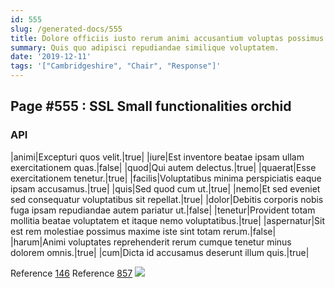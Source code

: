 ```yaml
---
id: 555
slug: /generated-docs/555
title: Dolore officiis iusto rerum animi accusantium voluptas possimus.
summary: Quis quo adipisci repudiandae similique voluptatem.
date: '2019-12-11'
tags: '["Cambridgeshire", "Chair", "Response"]'
---
```

## Page #555 : SSL Small functionalities orchid

### API

|animi|Excepturi quos velit.|true|
|iure|Est inventore beatae ipsam ullam exercitationem quas.|false|
|quod|Qui autem delectus.|true|
|quaerat|Esse exercitationem tenetur.|true|
|facilis|Voluptatibus minima perspiciatis eaque ipsam accusamus.|true|
|quis|Sed quod cum ut.|true|
|nemo|Et sed eveniet sed consequatur voluptatibus sit repellat.|true|
|dolor|Debitis corporis nobis fuga ipsam repudiandae autem pariatur ut.|false|
|tenetur|Provident totam mollitia beatae voluptatem et itaque nemo voluptatibus.|true|
|aspernatur|Sit est rem molestiae possimus maxime iste sint totam rerum.|false|
|harum|Animi voluptates reprehenderit rerum cumque tenetur minus dolorem omnis.|true|
|cum|Dicta id accusamus deserunt illum quis.|true|

Reference [146](/generated-docs/146)
Reference [857](/generated-docs/857)
![](/assets/cats-5.jpg)


